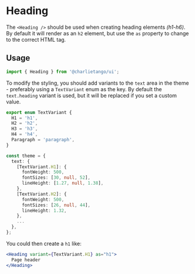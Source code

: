 
<Meta title="Components/Heading" component={Heading} />

# Heading

The `<Heading />` should be used when creating heading elements _(h1-h6)_. By default it will render
as an `h2` element, but use the `as` property to change to the correct HTML tag.

## Usage

```jsx
import { Heading } from '@charlietango/ui';
```

To modify the styling, you should add variants to the `text` area in the theme - preferably using a
`TextVariant` enum as the key. By default the `text.heading` variant is used, but it will be
replaced if you set a custom value.

```typescript
export enum TextVariant {
  H1 = 'h1',
  H2 = 'h2',
  H3 = 'h3',
  H4 = 'h4',
  Paragraph = 'paragraph',
}

const theme = {
  text: {
    [TextVariant.H1]: {
      fontWeight: 500,
      fontSizes: [30, null, 52],
      lineHeight: [1.27, null, 1.38],
    },
    [TextVariant.H2]: {
      fontWeight: 500,
      fontSizes: [26, null, 44],
      lineHeight: 1.32,
    },
    ...
  },
};
```

You could then create a `h1` like:

```jsx
<Heading variant={TextVariant.H1} as="h1">
  Page header
</Heading>
```

<ArgsTable of={Heading} exclude={excludedProps} />
